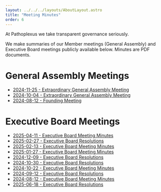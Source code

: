 ```yaml
---
layout: ../../../layouts/AboutLayout.astro
title: "Meeting Minutes"
order: 6
---
```


At Pathoplexus we take transparent governance seriously. 

We make summaries of our Member meetings (General Assembly) and Executive Board meetings publicly available below. Minutes are PDF documents.

# General Assembly Meetings

- [2024-11-25 - Extraordinary General Assembly Meeting](/about/governance/minutes/2024-11-25_PathoplexusGAmeeting.pdf)
- [2024-10-04 - Extraordinary General Assembly Meeting](/about/governance/minutes/2024-10-04_PathoplexusGAmeeting.pdf)
- [2024-08-12 - Founding Meeting](/about/governance/minutes/2024-08-12_PathoplexusGAmeeting.pdf)


# Executive Board Meetings

- [2025-04-11 - Executive Board Meeting Minutes](/about/governance/minutes/2025-04-11_PathoplexusEBmeeting_summary.pdf)
- [2025-02-27 - Executive Board Resolutions](/about/governance/minutes/2025-02-27_EB_Resolutions.pdf)
- [2025-02-13 - Executive Board Meeting Minutes](/about/governance/minutes/2025-02-13_PathoplexusEBmeeting_summary.pdf)
- [2025-01-27 - Executive Board Meeting Minutes](/about/governance/minutes/2025-01-27_PathoplexusEBmeeting_summary.pdf)
- [2024-12-09 - Executive Board Resolutions](/about/governance/minutes/2024-12-09_EB_Resolutions.pdf)
- [2024-10-30 - Executive Board Resolutions](/about/governance/minutes/2024-10-30_EB_Resolutions.pdf)
- [2024-10-22 - Executive Board Meeting Minutes](/about/governance/minutes/2024-10-22_PathoplexusEBmeeting_summary.pdf)
- [2024-09-12 - Executive Board Resolutions](/about/governance/minutes/2024-09-12_EB_Resolutions.pdf)
- [2024-08-12 - Executive Board Meeting Minutes](/about/governance/minutes/2024-08-12_PathoplexusEBmeeting.pdf)
- [2025-06-18 - Executive Board Resolutions](/about/governance/minutes/2025-06-18_EB_Resolutions.pdf)
